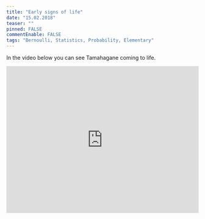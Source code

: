 ```yaml
---
title: "Early signs of life"
date: "15.02.2018"
teaser: ""
pinned: FALSE
commentEnable: FALSE
tags: "Bernoulli, Statistics, Probability, Elementary"
---
```


In the video below you can see Tamahagane coming to life.

<iframe class="youtube-player" type="text/html" src="http://www.youtube.com/embed/EjDwhcZq1z0" allowfullscreen="" height="385" frameborder="0" width="100%">
</iframe>